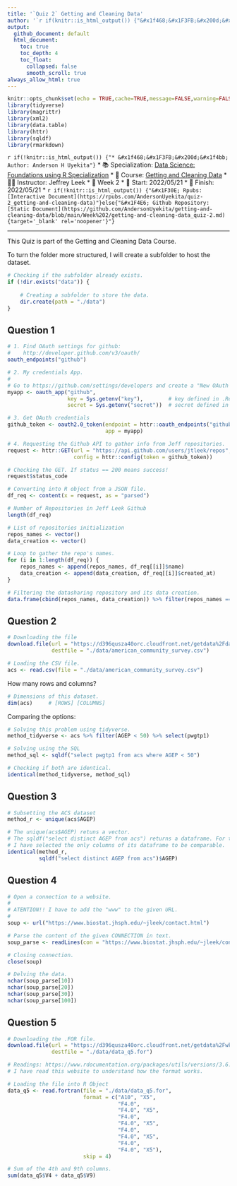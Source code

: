 ```yaml
---
title: '`Quiz 2` Getting and Cleaning Data'
author: '`r if(knitr::is_html_output()) {"&#x1f468;&#x1F3FB;&#x200d;&#x1f4bb; Anderson H Uyekita"} else {NULL}`'
output:
  github_document: default
  html_document:
    toc: true
    toc_depth: 4
    toc_float:
      collapsed: false
      smooth_scroll: true
always_allow_html: true
---
```


```r
knitr::opts_chunk$set(echo = TRUE,cache=TRUE,message=FALSE,warning=FALSE)
library(tidyverse)
library(magrittr)
library(xml2)
library(data.table)
library(httr)
library(sqldf)
library(rmarkdown)
```

`r if(!knitr::is_html_output()) {"* &#x1f468;&#x1F3FB;&#x200d;&#x1f4bb; Author: Anderson H Uyekita"}`
* &#x1f4da; Specialization: [Data Science: Foundations using R Specialization](https://www.coursera.org/specializations/data-science-foundations-r){target='_blank' rel='noopener'}
* &#x1f4d6; Course: [Getting and Cleaning Data](https://www.coursera.org/learn/data-cleaning){target='_blank' rel='noopener'}
    * &#x1F9D1;&#x200d;&#x1F3EB; Instructor: Jeffrey Leek
* &#x1F4C6; Week 2
    * &#x1F6A6; Start: 2022/05/21
    * &#x1F3C1; Finish: 2022/05/21
* `r if(!knitr::is_html_output()) {"&#x1F30E; Rpubs: [Interactive Document](https://rpubs.com/AndersonUyekita/quiz-2_getting-and-cleaning-data)"}else{"&#x1F4E6; Github Repository: [Static Document](https://github.com/AndersonUyekita/getting-and-cleaning-data/blob/main/Week%202/getting-and-cleaning-data_quiz-2.md){target='_blank' rel='noopener'}"}`

***

This Quiz is part of the Getting and Cleaning Data Course.

To turn the folder more structured, I will create a subfolder to host the dataset.

```r
# Checking if the subfolder already exists.
if (!dir.exists("data")) {
    
    # Creating a subfolder to store the data.
    dir.create(path = "./data")
}
```

## Question 1

```r
# 1. Find OAuth settings for github:
#    http://developer.github.com/v3/oauth/
oauth_endpoints("github")

# 2. My credentials App.
#
# Go to https://github.com/settings/developers and create a "New OAuth App".
myapp <- oauth_app("github",
                   key = Sys.getenv("key"),        # key defined in .Renviron
                   secret = Sys.getenv("secret"))  # secret defined in .Renviron

# 3. Get OAuth credentials
github_token <- oauth2.0_token(endpoint = httr::oauth_endpoints("github"),
                               app = myapp)

# 4. Requesting the Github API to gather info from Jeff repositories.
request <- httr::GET(url = "https://api.github.com/users/jtleek/repos",
                     config = httr::config(token = github_token))

# Checking the GET. If status == 200 means success!
request$status_code

# Converting into R object from a JSON file.
df_req <- content(x = request, as = "parsed")

# Number of Repositories in Jeff Leek Github
length(df_req)

# List of repositories initialization
repos_names <- vector()
data_creation <- vector()

# Loop to gather the repo's names.
for (i in 1:length(df_req)) {
    repos_names <- append(repos_names, df_req[[i]]$name)
    data_creation <- append(data_creation, df_req[[i]]$created_at)
}

# Filtering the datasharing repository and its data creation.
data.frame(cbind(repos_names, data_creation)) %>% filter(repos_names =="datasharing")
```

## Question 2

```r
# Downloading the file
download.file(url = "https://d396qusza40orc.cloudfront.net/getdata%2Fdata%2Fss06pid.csv",
              destfile = "./data/american_community_survey.csv")

# Loading the CSV file.
acs <- read.csv(file = "./data/american_community_survey.csv")
```

How many rows and columns?

```r
# Dimensions of this dataset.
dim(acs)     # [ROWS] [COLUMNS]
```

Comparing the options:

```r
# Solving this problem using tidyverse.
method_tidyverse <- acs %>% filter(AGEP < 50) %>% select(pwgtp1)

# Solving using the SQL
method_sql <- sqldf("select pwgtp1 from acs where AGEP < 50")

# Checking if both are identical.
identical(method_tidyverse, method_sql)
```

## Question 3

```r
# Subsetting the ACS dataset
method_r <- unique(acs$AGEP)

# The unique(acs$AGEP) retuns a vector.
# The sqldf("select distinct AGEP from acs") returns a dataframe. For this reason,
# I have selected the only columns of its dataframe to be comparable.
identical(method_r,
          sqldf("select distinct AGEP from acs")$AGEP)
```

## Question 4

```r
# Open a connection to a website.
#
# ATENTION!! I have to add the "www" to the given URL.
#
soup <- url("https://www.biostat.jhsph.edu/~jleek/contact.html")

# Parse the content of the given CONNECTION in text.
soup_parse <- readLines(con = "https://www.biostat.jhsph.edu/~jleek/contact.html")

# Closing connection.
close(soup)

# Delving the data.
nchar(soup_parse[10])
nchar(soup_parse[20])
nchar(soup_parse[30])
nchar(soup_parse[100])
```

## Question 5

```r
# Downloading the .FOR file.
download.file(url = "https://d396qusza40orc.cloudfront.net/getdata%2Fwksst8110.for",
              destfile = "./data/data_q5.for")

# Readings: https://www.rdocumentation.org/packages/utils/versions/3.6.2/topics/read.fortran
# I have read this website to understand how the format works.

# Loading the file into R Object
data_q5 <- read.fortran(file = "./data/data_q5.for",
                        format = c("A10", "X5",
                                   "F4.0",
                                   "F4.0", "X5",
                                   "F4.0",
                                   "F4.0", "X5",
                                   "F4.0",
                                   "F4.0", "X5",
                                   "F4.0",
                                   "F4.0", "X5"),
                        skip = 4)

# Sum of the 4th and 9th columns.
sum(data_q5$V4 + data_q5$V9)
```
